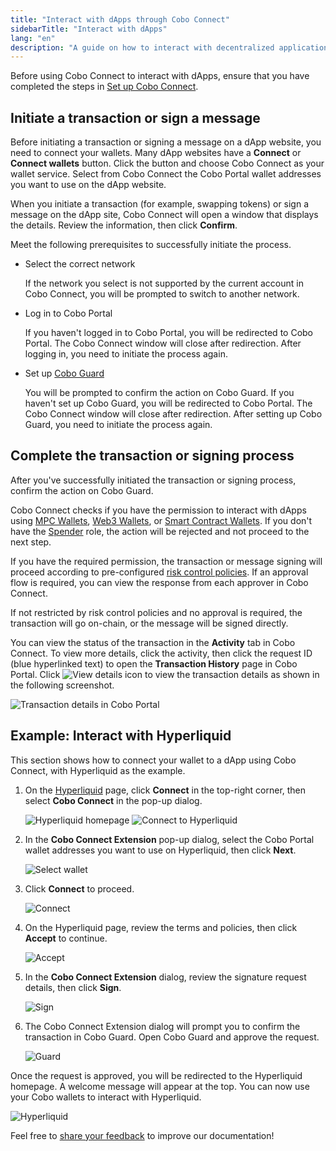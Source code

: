 ```yaml
---
title: "Interact with dApps through Cobo Connect"
sidebarTitle: "Interact with dApps"
lang: "en"
description: "A guide on how to interact with decentralized applications (DApps) using Cobo Connect, enhancing your cryptocurrency experience with innovative tools."
---
```


Before using Cobo Connect to interact with dApps, ensure that you have completed the steps in [Set up Cobo Connect](/en/cobo-connect/set-up).

## Initiate a transaction or sign a message

Before initiating a transaction or signing a message on a dApp website, you need to connect your wallets. Many dApp websites have a **Connect** or **Connect wallets** button. Click the button and choose Cobo Connect as your wallet service. Select from Cobo Connect the Cobo Portal wallet addresses you want to use on the dApp website.

When you initiate a transaction (for example, swapping tokens) or sign a message on the dApp site, Cobo Connect will open a window that displays the details. Review the information, then click **Confirm**. 

Meet the following prerequisites to successfully initiate the process.

- Select the correct network

    If the network you select is not supported by the current account in Cobo Connect, you will be prompted to switch to another network.

- Log in to Cobo Portal

    If you haven't logged in to Cobo Portal, you will be redirected to Cobo Portal. The Cobo Connect window will close after redirection. After logging in, you need to initiate the process again.

- Set up [Cobo Guard](/en/guard/introduction)

    You will be prompted to confirm the action on Cobo Guard. If you haven't set up Cobo Guard, you will be redirected to Cobo Portal. The Cobo Connect window will close after redirection. After setting up Cobo Guard, you need to initiate the process again.

## Complete the transaction or signing process

After you've successfully initiated the transaction or signing process, confirm the action on Cobo Guard.

Cobo Connect checks if you have the permission to interact with dApps using [MPC Wallets](/en/portal/mpc-wallets/introduction), [Web3 Wallets](/en/portal/custodial-wallets/web3-wallets/set-up), or [Smart Contract Wallets](/en/portal/smart-contract-wallets/introduction). If you don't have the [Spender](/en/portal/organization/roles-and-permissions) role, the action will be rejected and not proceed to the next step.

If you have the required permission, the transaction or message signing will proceed according to pre-configured [risk control policies](/en/portal/risk-controls/introduction). If an approval flow is required, you can view the response from each approver in Cobo Connect.

If not restricted by risk control policies and no approval is required, the transaction will go on-chain, or the message will be signed directly. 

You can view the status of the transaction in the **Activity** tab in Cobo Connect. To view more details, click the activity, then click the request ID (blue hyperlinked text) to open the **Transaction History** page in Cobo Portal. Click <img src="/en/images/common/icon_view.svg" className="icon" alt="View details icon" /> to view the transaction details as shown in the following screenshot.

<img src="/en/images/cobo-connect/transaction-details.png" className="screenshot_full_screen" alt="Transaction details in Cobo Portal" />

## Example: Interact with Hyperliquid

This section shows how to connect your wallet to a dApp using Cobo Connect, with Hyperliquid as the example.

1. On the [Hyperliquid](https://app.hyperliquid.xyz/) page, click **Connect** in the top-right corner, then select **Cobo Connect** in the pop-up dialog.

    <img src="/en/images/cobo-connect/homepage.png" className="screenshot_full_screen" alt="Hyperliquid homepage" />

    <img src="/en/images/cobo-connect/connect-button.png" className="screenshot_modal" alt="Connect to Hyperliquid" />

2. In the **Cobo Connect Extension** pop-up dialog, select the Cobo Portal wallet addresses you want to use on Hyperliquid, then click **Next**.

    <img src="/en/images/cobo-connect/dialog.png" className="screenshot_nav_bar" alt="Select wallet" />

3. Click **Connect** to proceed.

    <img src="/en/images/cobo-connect/confirm.png" className="screenshot_nav_bar" alt="Connect" />

4. On the Hyperliquid page, review the terms and policies, then click **Accept** to continue.

    <img src="/en/images/cobo-connect/policies.png" className="screenshot_modal" alt="Accept" />

5. In the **Cobo Connect Extension** dialog, review the signature request details, then click **Sign**.

    <img src="/en/images/cobo-connect/sign.png" className="screenshot_nav_bar" alt="Sign" />

6. The Cobo Connect Extension dialog will prompt you to confirm the transaction in Cobo Guard. Open Cobo Guard and approve the request.

    <img src="/en/images/cobo-connect/guard.png" className="screenshot_nav_bar" alt="Guard" />

Once the request is approved, you will be redirected to the Hyperliquid homepage. A welcome message will appear at the top. You can now use your Cobo wallets to interact with Hyperliquid.

<img src="/en/images/cobo-connect/connected.png" className="screenshot_full_screen" alt="Hyperliquid" />

<Tip>Feel free to [share your feedback](https://forms.zohopublic.com/cobo/form/DocumentFeedbackForm/formperma/QvLOhxJv1_JMsJ-1dleZ8Itb_7rzN-LtgvsDdxosoVI?referrername=manuals) to improve our documentation!</Tip>